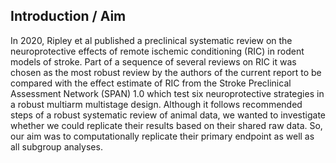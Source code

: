 ## Introduction / Aim

<!--Introduce the study and describe which part(s) you are trying to replicate / reproduce and any relevant background information.-->

In 2020, Ripley et al published a preclinical systematic review on the neuroprotective effects of remote ischemic conditioning (RIC) in rodent models of stroke. <!-- ref--> Part of a sequence of several reviews on RIC <!-- Hansen et al, Molly et al, Weir et al --> it was chosen as the most robust review by the authors of the current report to be compared with the effect estimate of RIC from the Stroke Preclinical Assessment Network (SPAN) 1.0 which test six neuroprotective strategies in a robust multiarm multistage design. Although it follows recommended steps of a robust systematic review of animal data, we wanted to investigate whether we could replicate their results based on their shared raw data. So, our aim was to computationally replicate their primary endpoint as well as all subgroup analyses.

